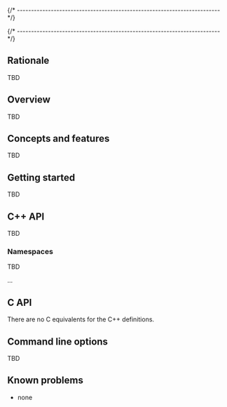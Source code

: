 
{/* ------------------------------------------------------------------------ */}


{/* ------------------------------------------------------------------------ */}

## Rationale

TBD

## Overview

TBD

## Concepts and features

TBD

## Getting started

TBD

## C++ API

TBD

### Namespaces

TBD

...

## C API

There are no C equivalents for the C++ definitions.

## Command line options

TBD

## Known problems

- none

